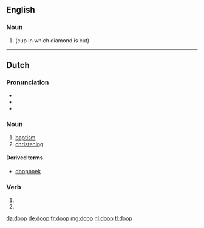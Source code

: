 ==English==

===Noun===
{{en-noun}}

# {{alternative form of|dop|nodot=yes|lang=en}} (cup in which diamond is cut)

----

==Dutch==
{{wikipedia|doop (sacrament)|lang=nl}}

===Pronunciation===
* {{IPA|[doːp]|lang=nl}}
* {{audio|Nl-doop.ogg|Audio|lang=nl}}
* {{rhymes|oːp|lang=nl}}

===Noun===
{{nl-noun|m|-en|doopje}}

# [[baptism]]
# [[christening]]

====Derived terms====
* [[doopboek]]

===Verb===
{{nl-verb-form}}

# {{nl-verb form of|p=1|n=sg|t=pres|m=ind|dopen}}
# {{nl-verb form of|m=imp|dopen}}

[[da:doop]]
[[de:doop]]
[[fr:doop]]
[[mg:doop]]
[[nl:doop]]
[[tl:doop]]